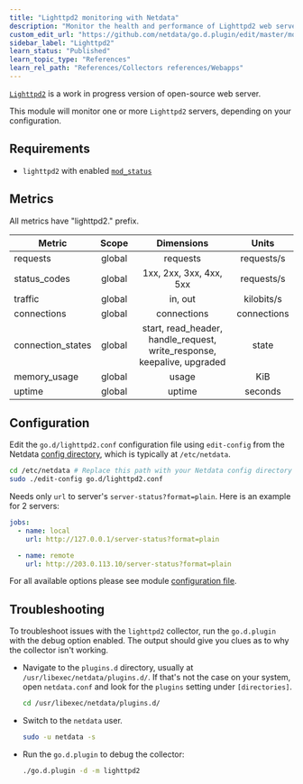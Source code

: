 ```yaml
---
title: "Lighttpd2 monitoring with Netdata"
description: "Monitor the health and performance of Lighttpd2 web servers with zero configuration, per-second metric granularity, and interactive visualizations."
custom_edit_url: "https://github.com/netdata/go.d.plugin/edit/master/modules/lighttpd2/README.md"
sidebar_label: "Lighttpd2"
learn_status: "Published"
learn_topic_type: "References"
learn_rel_path: "References/Collectors references/Webapps"
---
```



[`Lighttpd2`](https://redmine.lighttpd.net/projects/lighttpd2) is a work in progress version of open-source web server.

This module will monitor one or more `Lighttpd2` servers, depending on your configuration.

## Requirements

- `lighttpd2` with enabled [`mod_status`](https://doc.lighttpd.net/lighttpd2/mod_status.html)

## Metrics

All metrics have "lighttpd2." prefix.

| Metric            | Scope  |                               Dimensions                                |    Units    |
|-------------------|:------:|:-----------------------------------------------------------------------:|:-----------:|
| requests          | global |                                requests                                 | requests/s  |
| status_codes      | global |                         1xx, 2xx, 3xx, 4xx, 5xx                         | requests/s  |
| traffic           | global |                                 in, out                                 | kilobits/s  |
| connections       | global |                               connections                               | connections |
| connection_states | global | start, read_header, handle_request, write_response, keepalive, upgraded |    state    |
| memory_usage      | global |                                  usage                                  |     KiB     |
| uptime            | global |                                 uptime                                  |   seconds   |

## Configuration

Edit the `go.d/lighttpd2.conf` configuration file using `edit-config` from the
Netdata [config directory](https://learn.netdata.cloud/docs/configure/nodes), which is typically at `/etc/netdata`.

```bash
cd /etc/netdata # Replace this path with your Netdata config directory
sudo ./edit-config go.d/lighttpd2.conf
```

Needs only `url` to server's `server-status?format=plain`. Here is an example for 2 servers:

```yaml
jobs:
  - name: local
    url: http://127.0.0.1/server-status?format=plain

  - name: remote
    url: http://203.0.113.10/server-status?format=plain
```

For all available options please see
module [configuration file](https://github.com/netdata/go.d.plugin/blob/master/config/go.d/lighttpd2.conf).

## Troubleshooting

To troubleshoot issues with the `lighttpd2` collector, run the `go.d.plugin` with the debug option enabled. The output
should give you clues as to why the collector isn't working.

- Navigate to the `plugins.d` directory, usually at `/usr/libexec/netdata/plugins.d/`. If that's not the case on
  your system, open `netdata.conf` and look for the `plugins` setting under `[directories]`.

  ```bash
  cd /usr/libexec/netdata/plugins.d/
  ```

- Switch to the `netdata` user.

  ```bash
  sudo -u netdata -s
  ```

- Run the `go.d.plugin` to debug the collector:

  ```bash
  ./go.d.plugin -d -m lighttpd2
  ```
